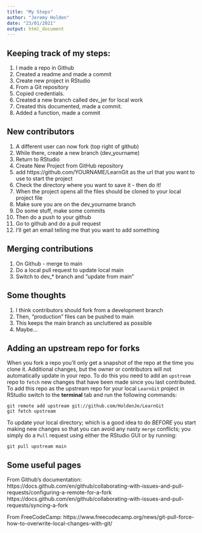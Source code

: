 ```yaml
---
title: "My Steps"
author: "Jeremy Holden"
date: "23/01/2021"
output: html_document
---
```

<!--Z Slagle added two spaces (new line) to properly format and for testing pushing etc. This is cool!-->
## Keeping track of my steps:  
1. I made a repo in Github  
2. Created a readme and made a commit  
3. Create new project in RStudio  
4. From a Git repository  
5. Copied credentials.  
6. Created a new branch called dev_jer for local work  
7. Created this documented, made a commit.  
8. Added a function, made a commit  

## New contributors  
1. A different user can now fork (top right of github)  
2. While there, create a new branch (dev_yourname)  
2. Return to RStudio  
3. Create New Project from GitHub repository  
4. add https://github.com/YOURNAME/LearnGit as the url that you want to use to start the project  
5. Check the directory where you want to save it - then do it!  
6. When the project opens all the files should be cloned to your local project file  
7. Make sure you are on the dev_yourname branch  
8. Do some stuff, make some commits  
9. Then do a push to your github  
10. Go to github and do a pull request  
11. I'll get an email telling me that you want to add something  

## Merging contributions  
1. On Github - merge to main  
2. Do a local pull request to update local main  
3. Switch to dev_* branch and "update from main"  

## Some thoughts  
1. I think contributors should fork from a development branch  
2. Then, "production" files can be pushed to main  
3. This keeps the main branch as uncluttered as possible  
4. Maybe...   

## Adding an upstream repo for forks
When you fork a repo you'll only get a snapshot of the repo at the time you clone it. Additional changes, but the owner or contributors will not automatically update in your repo. To do this you need to add an `upstream` repo to `fetch` new changes that have been made since you last contributed. To add this repo as the upstream repo for your local `LearnGit` project in RStudio switch to the **terminal** tab and run the following commands:
```{}
git remote add upstream git://github.com/HoldenJe/LearnGit
git fetch upstream
```

To update your local directory; which is a good idea to do *BEFORE* you start making new changes so that you can avoid any nasty `merge` conflicts; you simply do a `Pull` request using either the RStudio GUI or by running:
```{}
git pull upstream main
```

## Some useful pages 
From Github's documentation:
https://docs.github.com/en/github/collaborating-with-issues-and-pull-requests/configuring-a-remote-for-a-fork
https://docs.github.com/en/github/collaborating-with-issues-and-pull-requests/syncing-a-fork

From FreeCodeCamp:
https://www.freecodecamp.org/news/git-pull-force-how-to-overwrite-local-changes-with-git/
